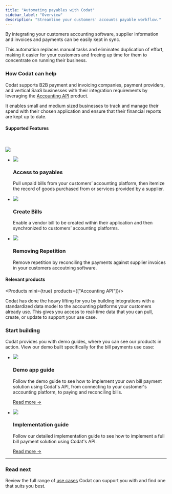 ---
title: "Automating payables with Codat"
sidebar_label: "Overview"
description: "Streamline your customers' accounts payable workflow."
---


By integrating your customers accounting software, supplier information and invoices and payments can be easily kept in sync. 

This automation replaces manual tasks and eliminates duplication of effort, making it easier for your customers and freeing up time for them to concentrate on running their business.

### How Codat can help

Codat supports B2B payment and invoicing companies, payment providers, and vertical SaaS businesses with their integration requirements by leveraging the [Accounting API](/accounting-api/overview) product. 

It enables small and medium sized businesses to track and manage their spend with their chosen application and ensure that their financial reports are kept up to date.

#### Supported Features
<br />

![](/img/use-cases/summary-pages/d0c6b0b7-automating-payables.png)

<ul className="card-container col-3">
  <li className="card">
    <div class="header">
      <img
        src="/img/wp-icons/coins.png"
        className="mini-icon"
      />
      <h3>Access to payables</h3>
    </div>
    <p>
      Pull unpaid bills from your customers’ accounting platform, then itemize the record of goods purchased from or services provided by a supplier.
    </p>
  </li>

  <li className="card">
    <div class="header">
      <img
        src="/img/wp-icons/files.png"
        className="mini-icon"
      />
      <h3>Create Bills</h3>
    </div>
    <p>
      Enable a vendor bill to be created within their application and then synchronized to customers’ accounting platforms.
    </p>
  </li>

  <li className="card">
    <div class="header">
      <img
        src="/img/wp-icons/Graph-1.png"
        className="mini-icon"
      />
      <h3>Removing Repetition</h3>
    </div>
    <p>
      Remove repetition by reconciling the payments against supplier invoices in your customers accoutning software.
    </p>
  </li>


</ul>



#### Relevant products

<Products mini={true} products={["Accounting API"]}/>
<br/>

Codat has done the heavy lifting for you by building integrations with a standardized data model to the accounting platforms your customers already use. This gives you access to real-time data that you can pull, create, or update to support your use case.

### Start building

Codat provides you with demo guides, where you can see our products in action. View our demo built specifically for the bill payments use case:

<ul className="card-container">
  <li className="card">
    <div className="header">
      <img
        src="/img/wp-icons/Binoculars.png"
        className="mini-icon"
      />
      <h3>Demo app guide</h3>
    </div>
    <p>
      Follow the demo guide to see how to implement your own bill payment solution using Codat's API, from connecting to your customer's accounting platform, to paying and reconciling bills.
    </p>
    <p>
      <a href="/guides/bill-pay/introduction">Read more →</a>
    </p>
  </li>
  <li className="card">
    <div className="header">
      <img
        src="/img/wp-icons/Financial-Services.png"
        className="mini-icon"
      />
      <h3>Implementation guide</h3>
    </div>
    <p>
      Follow our detailed implementation guide to see how to implement a full bill payment solution using Codat's API.
    </p>
    <p>
      <a href="/usecases/bill-pay/overview">Read more →</a>
    </p>
  </li>
</ul>

---

### Read next

Review the full range of [use cases](/usecases/overview) Codat can support you with and find one that suits you best.

